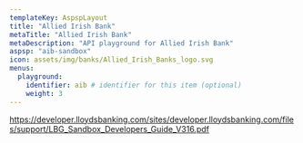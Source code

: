 ```yaml
---
templateKey: AspspLayout
title: "Allied Irish Bank"
metaTitle: "Allied Irish Bank"
metaDescription: "API playground for Allied Irish Bank"
aspsp: "aib-sandbox"
icon: assets/img/banks/Allied_Irish_Banks_logo.svg
menus:
  playground: 
    identifier: aib # identifier for this item (optional)
    weight: 3
---
```




https://developer.lloydsbanking.com/sites/developer.lloydsbanking.com/files/support/LBG_Sandbox_Developers_Guide_V316.pdf


